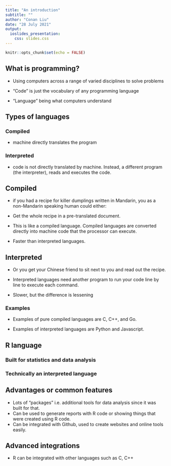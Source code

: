 ```yaml
---
title: "An introduction"
subtitle: ""
author: "Conan Liu"
date: "28 July 2021"
output:
  ioslides_presentation:
    css: slides.css
---
```


```r
knitr::opts_chunk$set(echo = FALSE)
```

## What is programming?

* Using computers across a range of varied disciplines to solve problems

* "Code" is just the vocabulary of any programming language 

* "Language" being what computers understand

## Types of languages 

### Compiled

* machine directly translates the program

### Interpreted

* code is not directly translated by machine. Instead, a different program (the interpreter), reads and executes the code.

## Compiled

* if you had a recipe for killer dumplings written in Mandarin, you as a non-Mandarin speaking human could either:

* Get the whole recipe in a pre-translated document. 

* This is like a compiled language. Compiled languages are converted directly into machine code that the processor can execute.

* Faster than interpreted languages.

## Interpreted

* Or you get your Chinese friend to sit next to you and read out the recipe.

* Interpreted languages need another program to run your code line by line to execute each command.

* Slower, but the difference is lessening

### Examples

* Examples of pure compiled languages are C, C++, and Go.

* Examples of interpreted languages are Python and Javascript. 

## R language

### Built for statistics and data analysis

### Technically an interpreted language

## Advantages or common features

* Lots of "packages" i.e. additional tools for data analysis since it was built for that.
* Can be used to generate reports with R code or showing things that were created using R code.
* Can be integrated with Github, used to create websites and online tools easily.  

## Advanced integrations

* R can be integrated with other languages such as C, C++ 